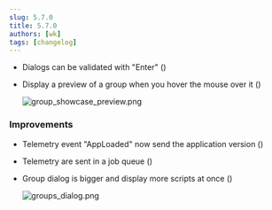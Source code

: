 ```yaml
---
slug: 5.7.0
title: 5.7.0
authors: [wk]
tags: [changelog]
---
```



- Dialogs can be validated with "Enter" (<GithubIssue issue={119} />)
- Display a preview of a group when you hover the mouse over it (<GithubIssue issue={118} />)

  ![group_showcase_preview.png](group_showcase_preview.gif)

### Improvements

- Telemetry event "AppLoaded" now send the application version (<GithubIssue issue={114} />)
- Telemetry are sent in a job queue (<GithubIssue issue={123} />)
- Group dialog is bigger and display more scripts at once (<GithubIssue issue={117} />)

  ![groups_dialog.png](groups_dialog.png)

